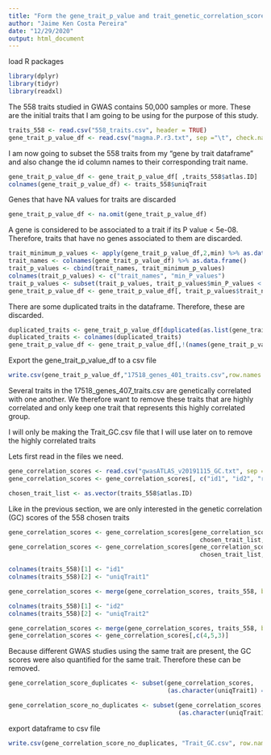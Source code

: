 ---
title: "Form the gene_trait_p_value and trait_genetic_correlation_score datasets"
author: "Jaime Ken Costa Pereira"
date: "12/29/2020"
output: html_document
---
load R packages
```{r}
library(dplyr)
library(tidyr)
library(readxl)
```

The 558 traits studied in GWAS contains 50,000 samples or more. These are the initial traits that I am going to be using for the purpose of this study. 

```{r}
traits_558 <- read.csv("558_traits.csv", header = TRUE)
gene_trait_p_value_df <- read.csv("magma.P.r3.txt", sep ="\t", check.names = FALSE, row.names = "GENE")
```


I am now going to subset the 558 traits from my "gene by trait dataframe" and also change the id column names to their corresponding trait name.

```{r}
gene_trait_p_value_df <- gene_trait_p_value_df[ ,traits_558$atlas.ID]
colnames(gene_trait_p_value_df) <- traits_558$uniqTrait
```

Genes that have NA values for traits are discarded 

```{r}
gene_trait_p_value_df <- na.omit(gene_trait_p_value_df)
```

A gene is considered to be associated to a trait if its P value < 5e-08. Therefore, traits that have no genes associated to them are discarded.

```{r}
trait_minimum_p_values <- apply(gene_trait_p_value_df,2,min) %>% as.data.frame()
trait_names <- colnames(gene_trait_p_value_df) %>% as.data.frame()
trait_p_values <- cbind(trait_names, trait_minimum_p_values)
colnames(trait_p_values) <- c("trait_names", "min_P_values")
trait_p_values <- subset(trait_p_values, trait_p_values$min_P_values < 0.00000005)
gene_trait_p_value_df <- gene_trait_p_value_df[, trait_p_values$trait_names]
```

There are some duplicated traits in the dataframe. Therefore, these are discarded.

```{r}
duplicated_traits <- gene_trait_p_value_df[duplicated(as.list(gene_trait_p_value_df))]
duplicated_traits <- colnames(duplicated_traits)
gene_trait_p_value_df <- gene_trait_p_value_df[,!(names(gene_trait_p_value_df) %in% duplicated_traits)]
```

Export the gene_trait_p_value_df to a csv file

```{r}
write.csv(gene_trait_p_value_df,"17518_genes_401_traits.csv",row.names = TRUE)
```

Several traits in the 17518_genes_407_traits.csv are genetically correlated with one another. We therefore want to remove these traits that are highly correlated and only keep one trait that represents this highly correlated group.

I will only be making the Trait_GC.csv file that I will use later on to remove the highly correlated traits

Lets first read in the files we need.

```{r}
gene_correlation_scores <- read.csv("gwasATLAS_v20191115_GC.txt", sep ="\t")
gene_correlation_scores <- gene_correlation_scores[, c("id1", "id2", "rg")]

chosen_trait_list <- as.vector(traits_558$atlas.ID)

```

Like in the previous section, we are only interested in the genetic correlation (GC) scores of the 558 chosen traits

```{r}
gene_correlation_scores <- gene_correlation_scores[gene_correlation_scores$id1 %in%
                                                     chosen_trait_list,]
gene_correlation_scores <- gene_correlation_scores[gene_correlation_scores$id2 %in% 
                                                     chosen_trait_list, ]

colnames(traits_558)[1] <- "id1"
colnames(traits_558)[2] <- "uniqTrait1"

gene_correlation_scores <- merge(gene_correlation_scores, traits_558, by="id1")

colnames(traits_558)[1] <- "id2"
colnames(traits_558)[2] <- "uniqTrait2"

gene_correlation_scores <- merge(gene_correlation_scores, traits_558, by="id2")
gene_correlation_scores <- gene_correlation_scores[,c(4,5,3)]

```


Because different GWAS studies using the same trait are present, the GC scores were also quantified for the same trait. Therefore these can be removed.

```{r}

gene_correlation_score_duplicates <- subset(gene_correlation_scores,
                                            (as.character(uniqTrait1) == as.character(uniqTrait2)))

gene_correlation_score_no_duplicates <- subset(gene_correlation_scores, 
                                               (as.character(uniqTrait1) != as.character(uniqTrait2)))
```

export dataframe to csv file

```{r}
write.csv(gene_correlation_score_no_duplicates, "Trait_GC.csv", row.names=FALSE)
```

